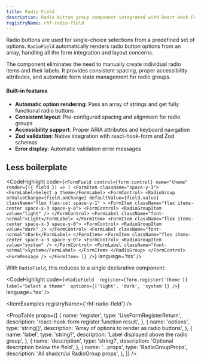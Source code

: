 ```yaml
---
title: Radio Field
description: Radio button group component integrated with React Hook Form for single-choice selections with automatic option rendering.
registryName: rhf-radio-field
---
```


Radio buttons are used for single-choice selections from a predefined set of options. `RadioField` automatically renders radio button options from an array, handling all the form integration and layout concerns.

The component eliminates the need to manually create individual radio items and their labels. It provides consistent spacing, proper accessibility attributes, and automatic form state management for radio groups.

#### Built-in features

- **Automatic option rendering**: Pass an array of strings and get fully functional radio buttons
- **Consistent layout**: Pre-configured spacing and alignment for radio groups  
- **Accessibility support**: Proper ARIA attributes and keyboard navigation
- **Zod validation**: Native integration with react-hook-form and Zod schemas
- **Error display**: Automatic validation error messages

## Less boilerplate

<CodeHighlight code={`<FormField
  control={form.control}
  name="theme"
  render={({ field }) => (
    <FormItem className="space-y-3">
      <FormLabel>Select a theme</FormLabel>
      <FormControl>
        <RadioGroup
          onValueChange={field.onChange}
          defaultValue={field.value}
          className="flex flex-col space-y-1"
        >
          <FormItem className="flex items-center space-x-3 space-y-0">
            <FormControl>
              <RadioGroupItem value="light" />
            </FormControl>
            <FormLabel className="font-normal">Light</FormLabel>
          </FormItem>
          <FormItem className="flex items-center space-x-3 space-y-0">
            <FormControl>
              <RadioGroupItem value="dark" />
            </FormControl>
            <FormLabel className="font-normal">Dark</FormLabel>
          </FormItem>
          <FormItem className="flex items-center space-x-3 space-y-0">
            <FormControl>
              <RadioGroupItem value="system" />
            </FormControl>
            <FormLabel className="font-normal">System</FormLabel>
          </FormItem>
        </RadioGroup>
      </FormControl>
      <FormMessage />
    </FormItem>
  )}
/>`} language='tsx' />

With `RadioField`, this reduces to a single declarative component:

<CodeHighlight code={`<RadioField 
  register={form.register('theme')} 
  label="Select a theme" 
  options={['light', 'dark', 'system']}
/>`} language='tsx' />

<ItemExamples registryName={'rhf-radio-field'} /> 

<PropTable props={[
  {
    name: 'register',
    type: 'UseFormRegisterReturn',
    description: 'react-hook-form register function result',
  },
  {
    name: 'options',
    type: 'string[]',
    description: 'Array of options to render as radio buttons',
  },
  {
    name: 'label',
    type: 'string?',
    description: 'Label displayed above the radio group',
  },
  {
    name: 'description',
    type: 'string?',
    description: 'Optional description below the field',
  },
  {
    name: '...props',
    type: 'RadioGroupProps',
    description: 'All shadcn/ui RadioGroup props',
  },
]} />
